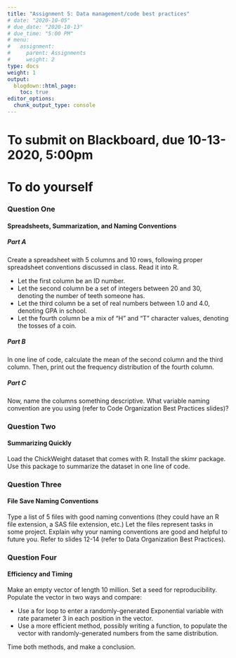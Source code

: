 ```yaml
---
title: "Assignment 5: Data management/code best practices"
# date: "2020-10-05"
# due_date: "2020-10-13"
# due_time: "5:00 PM"
# menu:
#   assignment:
#     parent: Assignments
#     weight: 2
type: docs
weight: 1
output:
  blogdown::html_page:
    toc: true
editor_options: 
  chunk_output_type: console
---
```


# To submit on Blackboard, due 10-13-2020, 5:00pm
# To do yourself

### Question One
#### Spreadsheets, Summarization, and Naming Conventions

##### Part A

Create a spreadsheet with 5 columns and 10 rows, following proper spreadsheet conventions discussed in class. Read it into R. 

- Let the first column be an ID number. 
- Let the second column be a set of integers between 20 and 30, denoting the number of teeth someone has.
- Let the third column be a set of real numbers between 1.0 and 4.0, denoting GPA in school. 
- Let the fourth column be a mix of "H" and "T" character values, denoting the tosses of a coin.

##### Part B
In one line of code, calculate the mean of the second column and the third column. 
Then, print out the frequency distribution of the fourth column. 

##### Part C
Now, name the columns something descriptive. What variable naming convention are you using (refer to Code Organization Best Practices slides)? 

### Question Two
#### Summarizing Quickly

Load the ChickWeight dataset that comes with R. Install the skimr package. 
Use this package to summarize the dataset in one line of code.

### Question Three 
#### File Save Naming Conventions

Type a list of 5 files with good naming conventions (they could have an R file extension, a SAS file extension, etc.)
Let the files represent tasks in some project. Explain why your naming conventions are good and helpful to future you.
Refer to slides 12-14 (refer to Data Organization Best Practices).

### Question Four
#### Efficiency and Timing

Make an empty vector of length 10 million. Set a seed for reproducibility. Populate the vector in two ways and compare:

- Use a for loop to enter a randomly-generated Exponential variable with rate parameter 3 in each position in the vector. 
- Use a more efficient method, possibly writing a function, to populate the vector with randomly-generated numbers from the same distribution. 

Time both methods, and make a conclusion. 

